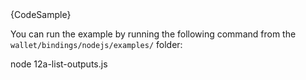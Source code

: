 
<CodeBlock className="language-javascript">
    {CodeSample}
</CodeBlock>

You can run the example by running the following command from the `wallet/bindings/nodejs/examples/` folder:

<CodeBlock className="language-bash">
    node 12a-list-outputs.js
</CodeBlock>
